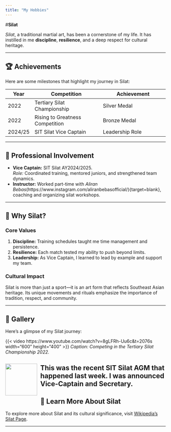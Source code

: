 ```yaml
---
title: "My Hobbies"
---
```


#**Silat**

*Silat*, a traditional martial art, has been a cornerstone of my life. It has instilled in me **discipline**, **resilience**, and a deep respect for cultural heritage.

---

## 🏆 **Achievements**

Here are some milestones that highlight my journey in Silat:

| **Year**  | **Competition**                     | **Achievement**                   |
|-----------|-------------------------------------|------------------------------------|
| 2022      | Tertiary Silat Championship         | Silver Medal                      |
| 2022      | Rising to Greatness Competition     | Bronze Medal                      |
| 2024/25   | SIT Silat Vice Captain              | Leadership Role                   |

---

## 💼 **Professional Involvement**

- **Vice Captain:** SIT Silat AY2024/2025.  
  *Role:* Coordinated training, mentored juniors, and strengthened team dynamics.  
- **Instructor:** Worked part-time with *Aliran Bebas*(https://www.instagram.com/aliranbebasofficial/){target=blank}, coaching and organizing silat workshops.

---

## 🌟 **Why Silat?**

### **Core Values**
1. **Discipline:** Training schedules taught me time management and persistence.
2. **Resilience:** Each match tested my ability to push beyond limits.
3. **Leadership:** As Vice Captain, I learned to lead by example and support my team.

### **Cultural Impact**
Silat is more than just a sport—it is an art form that reflects Southeast Asian heritage. Its unique movements and rituals emphasize the importance of tradition, respect, and community.

---

## 🎥 **Gallery**

Here’s a glimpse of my Silat journey:

{{< video https://www.youtube.com/watch?v=8gLFRh-Uu6c&t=2076s width="600" height="400" >}}
*Caption: Competing in the Tertiary Silat Championship 2022.*
  
::: {style="float:left; position: relative; top: 0px"}
![](images/SIT SILAT.jpg){height="100px" style="margin-right: 10px; align: left"}
:::

This was the recent SIT Silat AGM that happened last week. I was announced Vice-Captain and Secretary.
---

## 🔗 **Learn More About Silat**

To explore more about Silat and its cultural significance, visit [Wikipedia's Silat Page](https://en.wikipedia.org/wiki/Silat).

---

